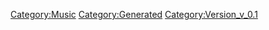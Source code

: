 {{Music
 |Name=ANGEL VOICE
 |ID=113
 |Cov=114
 |Cd=1
 |Nam=108
 |Div=108
 |Ma=2
 |SerieId=3
 |SerieLogoId=3
 |WavId=114
 |VariationId=0
 |Dsc=108
 |Strt=10
 |ValkyrieBattle=1
 |ValkyrieIntro=1
 |ValkyrieIntroSky=1
 |DivaSolo=1
 |DivaMulti=1
 |Exp=2
 |OfficialName=ANGEL VOICE
 |VocalName=Fire Bomber
 |Description=作品：マクロス ダイナマイト7<br /><br />歌手：Fire Bomber<br /><br />作詞：K.INOJO<br />作曲：菅野よう子
 |StoryTitle=「歌った…！クジラが！」
 |StoryDesc=密漁団母艦が発射した反応弾を飲み込み、その爆発にも<br />悠然と耐えた白い銀河クジラの生命力。その姿に改めて<br />感動したバサラは、再び銀河クジラの前で歌い始める。<br /><br />そして、バサラの歌に呼応するかのように銀河クジラは<br />鳴き声を上げた。そう、まるで歌っているかのように…
 |BuyURL=https://recochoku.jp/song/S14224300/single?ds=34294998
 |BannerId=0
 |AnmStoreURL=
}}
[[Category:Music]]
[[Category:Generated]]
[[Category:Version_v_0.1]]
